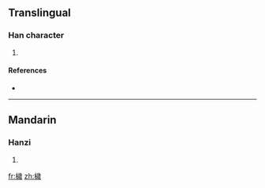 ==Translingual==

===Han character===
{{Han char|rn=75|rad=木|as=13|sn=17|four=4195<sub>3</sub>|canj=木卜一竹 (DYMH)}}

# {{defn|Han|sort=木13}}

====References====
* {{Han ref|kx=0556.100|dkj=15642|dj=0945.280|hdz=21301.010|uh=6A85|ud=27269|bh=ED48|bd=60744}}

----

==Mandarin==

===Hanzi===
{{cmn-hanzi|pin=[[suì]] ([[sui4]])|wg=sui<sup>4</sup>}}

# {{defn|Mandarin}}

[[fr:檅]]
[[zh:檅]]
